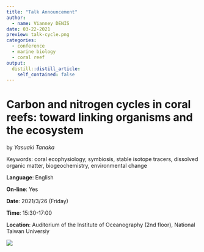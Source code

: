 ```yaml
---
title: "Talk Announcement"
author:
  - name: Vianney DENIS
date: 03-22-2021
preview: talk-cycle.png
categories:
  - conference
  - marine biology
  - coral reef
output:
  distill::distill_article:
    self_contained: false
---
```


# Carbon and nitrogen cycles in coral reefs: toward linking organisms and the ecosystem

by *Yasuaki Tanaka*

Keywords: coral ecophysiology, symbiosis, stable isotope tracers, dissolved organic matter, biogeochemistry, environmental change

**Language**: English

**On-line**: Yes

**Date**: 2021/3/26 (Friday)

**Time**: 15:30-17:00

**Location**: Auditorium of the Institute of Oceanography (2nd floor), National Taiwan Universiy


![](talk-cycle.png)
